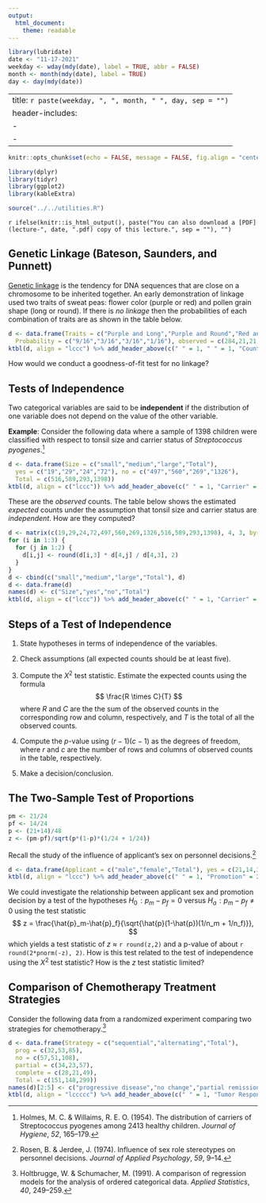 ---
output:
  html_document:
    theme: readable
---

```{r, echo = FALSE, message = FALSE}
library(lubridate)
date <- "11-17-2021"
weekday <- wday(mdy(date), label = TRUE, abbr = FALSE)
month <- month(mdy(date), label = TRUE)
day <- day(mdy(date))
```

---
title: `r paste(weekday, ", ", month, " ", day, sep = "")`
header-includes:
  - \usepackage{array}
  - \usepackage{booktabs}
---

```{r setup, include = FALSE}
knitr::opts_chunk$set(echo = FALSE, message = FALSE, fig.align = "center", out.width = "100%", fig.width = 9, cache = FALSE, dev = ifelse(knitr::is_html_output(), "png", "pdf"))
```

```{r packages}
library(dplyr)
library(tidyr)
library(ggplot2)
library(kableExtra)
```

```{r utilities}
source("../../utilities.R")
```

`r ifelse(knitr::is_html_output(), paste("You can also download a [PDF](lecture-", date, ".pdf) copy of this lecture.", sep = ""), "")`

## Genetic Linkage (Bateson, Saunders, and Punnett)

[Genetic linkage](https://en.wikipedia.org/wiki/Genetic_linkage) is the tendency for DNA sequences that are close on a chromosome to be inherited together. An early demonstration of linkage used two traits of sweat peas: flower color (purple or red) and pollen grain shape (long or round). If there is *no linkage* then the probabilities of each combination of traits are as shown in the table below.
```{r}
d <- data.frame(Traits = c("Purple and Long","Purple and Round","Red and Long","Red and Round"), 
  Probability = c("9/16","3/16","3/16","1/16"), observed = c(284,21,21,55), expected = c("","","",""))
ktbl(d, align = "lccc") %>% add_header_above(c(" " = 1, " " = 1, "Count" = 2))
```
How would we conduct a goodness-of-fit test for no linkage? 

\pagebreak

## Tests of Independence

Two categorical variables are said to be **independent** if the distribution of one variable does not depend on the value of the other variable. 

**Example**: Consider the following data where a sample of 1398 children were classified with respect to tonsil size and carrier status of *Streptococcus pyogenes*.[^tonsil]

```{r}
d <- data.frame(Size = c("small","medium","large","Total"),
  yes = c("19","29","24","72"), no = c("497","560","269","1326"), 
  Total = c(516,589,293,1398))
ktbl(d, align = c("lccc")) %>% add_header_above(c(" " = 1, "Carrier" = 2, " " = 1))  %>% column_spec(1, bold = TRUE)
```
These are the *observed* counts. The table below shows the estimated *expected* counts under the assumption that tonsil size and carrier status are *independent*. How are they computed?
```{r}
d <- matrix(c(19,29,24,72,497,560,269,1326,516,589,293,1398), 4, 3, byrow = FALSE)
for (i in 1:3) {
  for (j in 1:2) {
    d[i,j] <- round(d[i,3] * d[4,j] / d[4,3], 2) 
  }
}
d <- cbind(c("small","medium","large","Total"), d)
d <- data.frame(d)
names(d) <- c("Size","yes","no","Total")
ktbl(d, align = c("lccc")) %>% add_header_above(c(" " = 1, "Carrier" = 2, " " = 1))  %>% column_spec(1, bold = TRUE)
```

\pagebreak

## Steps of a Test of Independence

1. State hypotheses in terms of independence of the variables.

2. Check assumptions (all expected counts should be at least five). 

3. Compute the $X^2$ test statistic. Estimate the expected counts using the formula
$$
  \frac{R \times C}{T}
$$
where $R$ and $C$ are the the sum of the observed counts in the corresponding row and column, respectively, and $T$ is the total of all the observed counts.

4. Compute the $p$-value using $(r-1)(c-1)$ as the degrees of freedom, where $r$ and $c$ are the number of rows and columns of observed counts in the table, respectively. 

5. Make a decision/conclusion.

[^tonsil]: Holmes, M. C. & Willaims, R. E. O. (1954). The distribution of carriers of Streptococcus pyogenes among 2413 healthy children. *Journal of Hygiene*, *52*, 165--179. 

\pagebreak

## The Two-Sample Test of Proportions

```{r}
pm <- 21/24
pf <- 14/24
p <- (21+14)/48
z <- (pm-pf)/sqrt(p*(1-p)*(1/24 + 1/24))
```

Recall the study of the influence of applicant's sex on personnel decisions.[^sexrole]
```{r}
d <- data.frame(Applicant = c("male","female","Total"), yes = c(21,14,35), no = c(3,10,13), Total = c(24,24,48))
ktbl(d, align = "lccc") %>% add_header_above(c(" " = 1, "Promotion" = 2, " " = 1))%>% column_spec(1, bold = TRUE)
```
We could investigate the relationship between applicant sex and promotion decision by a test of the hypotheses $H_0\!: p_m-p_f = 0$ versus $H_a\!: p_m-p_f \neq 0$ using the test statistic
$$
  z = \frac{\hat{p}_m-\hat{p}_f}{\sqrt{\hat{p}(1-\hat{p})(1/n_m + 1/n_f)}},
$$
which yields a test statistic of $z$ $\approx$ `r round(z,2)` and a p-value of about `r round(2*pnorm(-z), 2)`. How is this test related to the test of independence using the $X^2$ test statistic? How is the $z$ test statistic limited?

[^sexrole]: Rosen, B. & Jerdee, J. (1974). Influence of sex role stereotypes on personnel decisions. *Journal of Applied Psychology*, *59*, 9--14. 

\pagebreak

## Comparison of Chemotherapy Treatment Strategies

Consider the following data from a randomized experiment comparing two strategies for chemotherapy.[^tumor]
```{r}
d <- data.frame(Strategy = c("sequential","alternating","Total"),
  prog = c(32,53,85),
  no = c(57,51,108),
  partial = c(34,23,57),
  complete = c(28,21,49),
  Total = c(151,148,299))
names(d)[2:5] <- c("progressive disease","no change","partial remission","complete remission")
ktbl(d, align = "lccccc") %>% add_header_above(c(" " = 1, "Tumor Response" = 4, " " = 1))  %>% column_spec(1, bold = TRUE)
```

[^tumor]: Holtbrugge, W. & Schumacher, M. (1991). A comparison of regression models for the analysis of ordered categorical data. *Applied Statistics*, *40*, 249--259.
